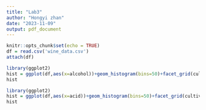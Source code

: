 ```yaml
---
title: "Lab3"
author: "Hongyi zhan"
date: "2023-11-09"
output: pdf_document
---
```


```r
knitr::opts_chunk$set(echo = TRUE)
df = read.csv('wine_data.csv')
attach(df)
```

```r
library(ggplot2)
hist = ggplot(df,aes(x=alcohol))+geom_histogram(bins=50)+facet_grid(cultivar)+xlab('Alcohol level (in %)')
hist
```


```r
library(ggplot2)
hist = ggplot(df,aes(x=acid))+geom_histogram(bins=50)+facet_grid(cultivar)+xlab('Acid level (in g/L)')
hist
```